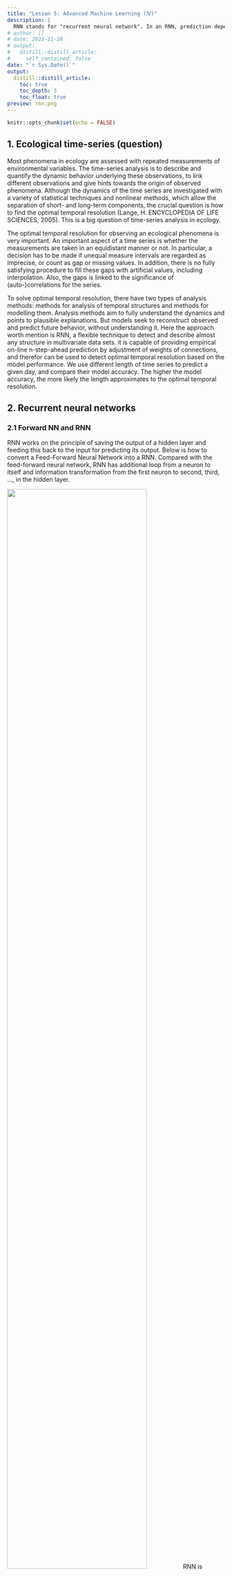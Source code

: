 ```yaml
---
title: "Lesson 5: Advanced Machine Learning (Ⅳ)"
description: |
  RNN stands for "recurrent neural network". In an RNN, prediction depends not only on the features of the current time point, but also the time points that came before the current time point. As a result, RNN's are most useful for modelling patterns in timeseries data. In this section, we're introducing how to implement an RNN model for predicting the next item.
# author: []
# date: 2023-11-28
# output:
#   distill::distill_article:
#     self_contained: false
date: "`r Sys.Date()`"
output:
  distill::distill_article:
    toc: true
    toc_depth: 3
    toc_float: true
preview: rnn.png
---
```



```r
knitr::opts_chunk$set(echo = FALSE)
```

## 1. Ecological time-series (question)

Most phenomena in ecology are assessed with repeated measurements of environmental variables. The time-series analysis is to describe and quantify the dynamic behavior underlying these observations, to link different observations and give hints towards the origin of observed phenomena. Although the dynamics of the time series are investigated with a variety of statistical techniques and nonlinear methods, which allow the separation of short- and long-term components, the crucial question is how to find the optimal temporal resolution (Lange, H. ENCYCLOPEDIA OF LIFE SCIENCES, 2005). This is a big question of time-series analysis in ecology.

The optimal temporal resolution for observing an ecological phenomena is very important. An important aspect of a time series is whether the measurements are taken in an equidistant manner or not. In particular, a decision has to be made if unequal measure intervals are regarded as imprecise, or count as gap or missing values. In addition, there is no fully satisfying procedure to fill these gaps with artificial values, including interpolation. Also, the gaps is linked to the significance of (auto-)correlations for the series.

To solve optimal temporal resolution, there have two types of analysis methods:  methods for analysis of temporal structures and methods for modelling them. Analysis methods aim to fully understand the dynamics and points to plausible explanations. But models seek to reconstruct observed and predict future behavior, without understanding it. Here the approach worth mention is RNN, a flexible technique to detect and describe almost any structure in multivariate data sets. it is capable of providing empirical on-line n-step-ahead prediction by adjustment of weights of connections, and therefor can be used to detect optimal temporal resolution based on the model performance. We use different length of time series to predict a given day, and compare their model accuracy. The higher the model accuracy, the more likely the length approximates to the optimal temporal resolution.

## 2. Recurrent neural networks 

### 2.1 Forward NN and RNN

RNN works on the principle of saving the output of a hidden layer and feeding this back to the input for predicting its output. Below is how to convert a Feed-Forward Neural Network into a RNN. Compared with the feed-forward neural network, RNN has additional loop from a neuron to itself and information transformation from the first neuron to second, third, ..., in the hidden layer.

![](forwardtoRNN.png){width=80%}
RNN is designed to process sequences of data, and works well for jobs requiring sequences, such as time series data.

### 2.2 The feedback loop

RNN achieves a memory through a feedback loop in the cell. It is the main difference between a RNN and a traditional NN. The feedback loop allows information to be passed in a layer in contrast to feedforward NN in which information is only passed between layers.

RNNs must define what information is relevant enough to be kept in the memory. For this, different types of RNN evolved: 1) Traditional RNN, 2) Long-Short-term-Memory RNA (LSTM), and 3) Gated Recurrent Unit RNA.

#### 2.2.1 Recurrent neural network

For RNN, through the feedback loop the output of one RNN cell is used as an input by the same cell. Then each cell has two inputs: the past and the present. Using information of the past results in a short term memory. We unfold the feedback loop of an RNN cell (see the following figure). The length of the unfolded cell is equal to the number of the time steps of the input sequence.

![](unfoldedRNN.png){width=80%}
In each cell the input of the current time step x (present value), the hidden state h of the previous time step (past value) and a bias are combined and then limited by an activation function to determine the hidden state of the current time step. The weights W of the RNN are updated through a backpropagation in time (BPTT) algorithm.

#### 2.2.2 Long-Short-Term-Memory (LSTM)

LSTMs are a special type of RNNs which tackle the vanishing/exploding problems of a simple RNN. Saying, we have a sequence of 4 time points and using them to predict next time. The flow chart of a LSTM can be designed as follows.

![](lstmRNN.png)

The key to LSTMs is the cell state. The cell state has 3 gates, forget gate, input gate, and ouput gate. They filter and control the flow of information and determine which information is kept or disregarded (see the following figure).

![](lstmRNNcell.png)

#### 2.2.3 Gated Recurrent Unit (GRU)

Similar to LSTMs, GRU solves the vanishing gradient problem of simple RNNs. The difference to LSTMs is that GRUs use fewer gates, which do not have a separate internal memory, i.e., cell state, but relies on the hidden state as a memory, leading to a simpler architecture.

### 2.3 Setting R for RNN

First, we need to make sure that R environment is set up. We are going to load in a couple of utility packages.

```r
# rm(list = ls())
# library(keras) # for deep learning
# library(tidyverse) # general utility functions
# library(caret) # machine learning utility functions
```

Next, we need to read data, and look at the first couple of rows of a dataframe to make sure the data looks reasonable.

```r
# weather_data <- read_csv("seattleWeather_1948-2017.csv") # read in our data
# nrow(weather_data)
# head(weather_data) # check out the first few rows
```

## 3. Classification with RNN

### 3.1 Set model parameters

We have the dataset of seattle weather. It can be downloaded from [the website](https://github.com/russellromney/seattle-weather/blob/master/seattleWeather_1948-2017.csv). It contains information on the weather in Seattle for every single day between Jan 1, 1948 and Dec 12, 2017. We want to predict whether it is  rain or not of a given day based on the weather observation of the previous six day For more details, see [the website](https://www.kaggle.com/code/rtatman/beginner-s-intro-to-rnn-s-in-r).

We set 3 parameters for model: 1) The maximum length of the sequence that we're going to look at to try and predict the next item; 2) The batch size, which is the number of distinct sequences to look at at one time during training; 3) The total number of epochs to train for.

```r
# max_len <- 6 # based on the six days for predicting next day
# batch_size <- 32 # number of sequences to look at at one time during training
# total_epochs <- 15 # how many times we'll look @ the whole dataset
# set.seed(123) # set a random seed for reproducability
```

### 3.2 Pre-processing data

#### 3.2.1 Generating samples

We need to do some pre-processing to get our data ready to feed into our model. First, we select the column we're interested in predicting and summarize it for checking whether the dataset is balanced and has missing values.

```r
# rain <- weather_data$RAIN # select the colum with info on how often it rained
# nrow(weather_data)
# table(rain) # summery
```

Next task is to chop this timeseries into samples of our max_length + 1. We can start at the beginning of the vector, and chop it into the non-overlapping chunks of max_length + 1. It will only give us around 3600 (nrow(weather_data)/7) examples (it isn't enough to train a deep learning model). We can stretch out our data by using a moving-block sub-sampling to cut up our vector into overlapping chunks. That is, we move a block of max_length + 1 long and overlap 3 units for getting blocks like this.

<center>
![](sampling_method.png){width=90%}
</center>
</br>

For cutting the text in overlapping sample sequences of max_len characters, we perform the following code.

```r
# # get a list of start indexes for our (overlapping) chunks
# start_indexes <- seq(1, length(rain) - (max_len + 1), by = 3)
# # create an empty matrix to store our data in
# weather_matrix <- matrix(nrow = length(start_indexes), ncol = max_len + 1)
# # fill our matrix with the overlapping slices of our dataset
# for (i in 1:length(start_indexes)){
#   weather_matrix[i,] <- rain[start_indexes[i]:(start_indexes[i] + max_len)]
# }
```

#### 3.2.2 Correcting the data

Now that we have our sample data in a tidy matrix, we just need to do a couple of housekeeping things to make sure everything is good to go.

- Make sure your matrix is numeric. Since Keras expects a numeric matrix, we're going to convert our data from boolean to numeric by multiplying everything by one.

- Remove any NaN. If ending up with na in data, the model will compile and train just fine. But the model will prediction all be NaN. In this case we do need to do it, as is shown in the diagram above, our data slicing approach ended up adding na's to the dataset.

```r
# # make sure it's numeric
# weather_matrix <- weather_matrix * 1
# # remove na's if you have them
# if(anyNA(weather_matrix)){
#     weather_matrix <- na.omit(weather_matrix)
# }
```

#### 3.2.3 Training and test sets

Now, we can get down to preparing it to be fed into our model. First, we need to split our dataset into the input (the 6 previous days) and the output (the single day we're interested in predicting). Following convention, we call our inputs X and output y.

```r
# X <- weather_matrix[,-ncol(weather_matrix)]
# y <- weather_matrix[,ncol(weather_matrix)]
```

Now we need to split our data in to the test and training sets using the createDataPartition() function from the caret package. 

```r
# training_index <- createDataPartition(y, p = .9, list = FALSE, times = 1)
# # training data
# X_train <- array(X[training_index,], dim = c(length(training_index), max_len, 1))
# y_train <- y[training_index]
# 
# # test data
# X_test <- array(X[-training_index,], dim = c(length(y) - length(training_index), max_len, 1))
# y_test <- y[-training_index]
```

### 3.3 Building and training RNN

#### 3.3.1 Specifying a RNN model

First, we tell Keras what type of model we want to build & initialize, Here we specify a sequential model (another option is to utilize the functional API). Let's stick with the sequential model with an input layer, a hidden layer and an output layer.

```r
# model <- keras_model_sequential() # initialize our model
```

**Input layer**

Because model takes raw data as input, we specify what the dimensions of our data is. Let's look at the dimensions of the matrix that we'll be passing into our model to figure out what our input_shape should be.

```r
# dim(X_train)
```

In this case, the 1st dimension is the number of our training samples, the 2nd is the length of input sequence (max_len), and the 3rd refers to the number of features (only one: whether it rained or not). We get the dimensions of the input array using the dim() function and pass those in as the input_shape.

The "units" argument tells us how many neurons in the input layer. For a sequence modelling, it makes sense to have the same number of units as the items in our input sequence, which we decided with the max_len parameter, so we are going to pass that to our model directly here.

```r
# # our input layer
# model %>%
#     layer_dense(input_shape = dim(X_train)[2:3], units = max_len)
```

**Hidden layer**

Now let's tell Keras about our hidden layer. In this model, we use a single hidden layer. Inside it, each neuron is a model of our input sequence, where the 2nd item depends on the 1st item, the 3rd item on the 1st and 2nd items, the 4th item on the 1st, 2nd and 3th items, and so on. Since this is a recurrent network layer, there will be six different little models of our six-item input sequences. 

```r
# model %>% 
#     layer_simple_rnn(units = 6)
```

**Output layer**

At this point, our model has 6 different outputs, one for each of the neurons in the hidden layer. But we want to predict only one output: whether it will rain the next day. So, we need to add an output layer that will take all information and squash it down to a single value. We specify this with the "units" argument. Here the units will be 1. 

We use a sigmoid activation function to take all inputs into a cell and transforms them into a number between zero and one, which is the probability that it will rain on the next day.

```r
# model %>%
#     layer_dense(units = 1, activation = 'sigmoid') # output
```

Now let's take a look at our architecture. We can do this by using summary() to look at our model.

```r
# # look at our model architecture
# summary(model)
```

#### 3.3.2 Compiling and training

We need to compile it and specify what the loss and optimizer, as well as what metric to track (if any).

```r
# model %>% compile(loss = 'binary_crossentropy', 
#                   optimizer = 'RMSprop', 
#                   metrics = c('accuracy'))
```

We should have the validation split for evaluation, and need to pick our batch size and epochs for training.

 **Epochs and batch size**

The number of epochs is the number of times our model see our training dataset during training. Batch size denots how many samples that are fed into our model at a time. Our batch size is less than the total number of training samples, thus technically "mini batches".

**Validation split**

For validing our model we're setting a validation set to 0.1. This set is different from the test data at the beginning, which will be used to evaluate the final model once we're done training it.

**Training the model**

Now that we've got everything set up, it's time to train our model!

```r
# trained_model <- model %>% fit(
#     x = X_train, # sequence we're using for prediction 
#     y = y_train, # sequence we're predicting
#     batch_size = batch_size, 
#     epochs = total_epochs, 
#     validation_split = 0.1) 
```

### 3.3.3 Evaluate RNN model

In this case, we wanted to predict whether it would rain tomorrow or not next day, so we're probably going to be interested in looking at how accurate our predictions are.

First, we can look at how well our model did on our validation data during training after training. This tells us the accuracy and loss on both our training data (first two rows) and validation data (second two rows) after the last epoch of training. We can see that, for our validation data, our model had 74% accuracy in predicting weather it would rain the next day or not based on the previous six days.

```r
# trained_model
# plot(trained_model)
```

This looks pretty good! We can probably have stopped training a couple of epoch earlier, since both accuracy and loss flattened out around 5 epochs. 

Now's the time when we dig it back up and use the test data to check our how good our model is at predicting the weather. For a little more nuanced look into our model results, we're going to use a confusion matrix. 

```r
# # Predict the classes for the test data
# classes <- model %>% predict(X_test, batch_size = batch_size) %>%
#   `>`(0.5) %>% k_cast("int32")
# 
# # Confusion matrix
# table(y_test, as.vector(classes))
```

We can also find out what our model's loss and accuracy on our training data.

```r
# model %>% evaluate(X_test, y_test, batch_size = batch_size)
```

## 4. Regression with RNN

We use the U.S. long-term interest rates data to illustrate the regression with RNN. The data are available [here](https://data.oecd.org/interest/long-term-interest-rates.htm). This is a monthly data from Jan 2007 to March 2018. For the full code, see [the website](http://rwanjohi.rbind.io/2018/04/05/time-series-forecasting-using-lstm-in-r/)

### 4.1 Load the libraries & the dataset

```r
# rm(list = ls())
# 
# # loading and checking data
# us_data <- read.csv("us_data.csv", stringsAsFactors = FALSE)
# class(us_data)
# str(us_data)
# head(us_data)
# 
# # converting TIME to date
# library("anytime") 
# us_data$Time <- anydate(us_data$TIME)
# class(us_data$Time) # view R class of data
# head(us_data$Time)
# us_data
# 
# # quickly ploting data
# ggplot(us_data, aes(x=Time, y=Value)) + 
#   geom_line(color = "blue") +
#   theme_classic() + 
#   ggtitle("U.S. long-term interest rates") + xlab("Time") + ylab("Value")
```

### 4.2 Data preparison

**stationary**

This is done by getting the difference between two consecutive values in the timeseries. This transformation, commonly known as differencing, removes components in the data that are time dependent. Furthermore, it is easier to model using the difference, rather than the raw values, and the resulting model has a higher predictive power.


```r
# # transform data to stationarity
# diffed = diff(us_data$Value, differences = 1)
# head(diffed)
```

**Lagged dataset**

LSTM expects the data to be in a supervised learning mode. That is, having a target variable Y and predictor X. To achieve this, we transform the series by lagging the series and have the value at time (t−k) as the input and value at time t as the ouput, for a k-step lagged dataset.

```r
# lag_transform <- function(x, k= 1){
#     
#       lagged =  c(rep(NA, k), x[1:(length(x)-k)])
#       DF = as.data.frame(cbind(lagged, x))
#       colnames(DF) <- c(paste0('x-', k), 'x')
#       DF[is.na(DF)] <- 0
#       return(DF)
# }
# supervised = lag_transform(diffed, 1)
# head(supervised)
```

**training and testing**

Unlike in analysis where training and test data sets are randomly sampled, with time series data the order of the observations does matter. The following code split the first 70% of the series as training set and the remaining 30% as test set.

```r
# ## split into train and test sets
# N = nrow(supervised)
# n = round(N *0.7, digits = 0)
# train = supervised[1:n, ]
# test  = supervised[(n+1):N,  ]
```

**Normalize the data**

Just like in any other neural network model, we rescale the input data X to the range of the activation function. As shown earlier, the default activation function for LSTM is sigmoid function whose range is [-1, 1]. The code below will help in the transformation. Note that the min and max values of the training data set are the scaling coefficients used to scale both the training and test data sets as well as the predicted values. This ensures that the min and max values of the test data do not influence the model.

```r
# scale_data = function(train, test, feature_range = c(0, 1)) {
#   x = train
#   fr_min = feature_range[1]
#   fr_max = feature_range[2]
#   std_train = ((x - min(x) ) / (max(x) - min(x)  ))
#   std_test  = ((test - min(x) ) / (max(x) - min(x)  ))
#   
#   scaled_train = std_train *(fr_max -fr_min) + fr_min
#   scaled_test = std_test *(fr_max -fr_min) + fr_min
#   
#   return( list(scaled_train = as.vector(scaled_train), scaled_test = as.vector(scaled_test) ,scaler= c(min =min(x), max = max(x))) )
#   
# }
# 
# 
# Scaled = scale_data(train, test, c(-1, 1))
# 
# y_train = Scaled$scaled_train$x
# x_train = Scaled$scaled_train$`x-1`
# 
# y_test = Scaled$scaled_test$x
# x_test = Scaled$scaled_test$`x-1`
# 
# ## inverse-transform
# invert_scaling = function(scaled, scaler, feature_range = c(0, 1)){
#   min = scaler[1]
#   max = scaler[2]
#   t = length(scaled)
#   mins = feature_range[1]
#   maxs = feature_range[2]
#   inverted_dfs = numeric(t)
#   
#   for( i in 1:t){
#     X = (scaled[i]- mins)/(maxs - mins)
#     rawValues = X *(max - min) + min
#     inverted_dfs[i] <- rawValues
#   }
#   return(inverted_dfs)
# }
```

## 4.3 Building lstm RNN

**Define the model**

We set the argument stateful= TRUE so that the internal states obtained after processing a batch of samples are reused as initial states for the samples of the next batch. Since the network is stateful, we provide the input batch in 3-d array [samples, timesteps, features] from the current [samples, features], where:

Samples: Number of observations in each batch, also known as the batch size.
Timesteps: Separate time steps for a given observations.  Here the timesteps = 1
Features: For a univariate case, the features = 1

The batch size must be a common factor of sizes of both the training and test samples. 1 is always a sure bet. A nice explanation of LSTM input can be found [here](https://machinelearningmastery.com/reshape-input-data-long-short-term-memory-networks-keras/).

```r
# # Reshape the input to 3-dim
# dim(x_train) <- c(length(x_train), 1, 1)
# 
# # specify required arguments
# X_shape2 = dim(x_train)[2]
# X_shape3 = dim(x_train)[3]
# batch_size = 1 # must be a common factor of both the train and test samples
# units = 1 # can adjust this, in model tuninig phase
# 
# model <- keras_model_sequential() 
# model %>%
#   layer_lstm(units, batch_input_shape = c(batch_size, X_shape2, X_shape3), stateful= TRUE) %>%
#   layer_dense(units = 1)
```

**Compile the model**

Here I have specified the mean_squared_error as the loss function, Adaptive Monument Estimation (ADAM) as the optimization algorithm and learning rate and learning rate decay over each update. Finaly, I have used the accuracy as the metric to assess the model performance.

```r
# model %>% compile(
#   loss = 'mean_squared_error',
#   optimizer = optimizer_adam(),
#   metrics = c('accuracy')
# )
#
# summary(model)
```
**Fit the model**

We set the argument shuffle = FALSE to avoid shuffling the training set and maintain the dependencies between xi and xi+t. LSTM also requires resetting of the network state after each epoch. To achieve this we run a loop over epochs where within each epoch we fit the model and reset the states via the argument reset_states().

```r
# Epochs = 50   
# for(i in 1:Epochs ){
#   model %>% fit(x_train, y_train, epochs=1, batch_size=batch_size, verbose=1, shuffle=FALSE)
#   model %>% reset_states()
# }
```

**Model evaluation**

```r
# L = length(x_test)
# scaler = Scaled$scaler
# predictions = numeric(L)
# 
# for(i in 1:L){
#      X = x_test[i]
#      dim(X) = c(1,1,1)
#      yhat = model %>% predict(X, batch_size=batch_size)
#      # invert scaling
#      yhat = invert_scaling(yhat, scaler,  c(-1, 1))
#      # invert differencing
#      yhat  = yhat + Series[(n+i)]
#      # store
#      predictions[i] <- yhat
# }
```

